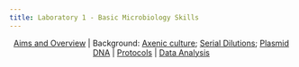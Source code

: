 ```yaml
---
title: Laboratory 1 - Basic Microbiology Skills
---
```



<center>| [Aims and Overview](./1aims.qmd) | Background: [Axenic culture](./1intro1.qmd); [Serial Dilutions](./1intro2.qmd); [Plasmid DNA](./1intro3.qmd) | [Protocols](./1protocols.qmd) | [Data Analysis](./1data.qmd) </center>


